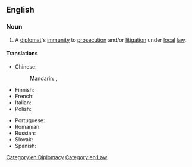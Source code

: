 ==English==
{{wikipedia}}

===Noun===
{{en-noun|-}}

# A [[diplomat]]'s [[immunity]] to [[prosecution]] and/or [[litigation]] under [[local]] [[law]].

====Translations====
{{trans-top|diplomat's legal immunity}}
* Chinese:
*: Mandarin: {{t|cmn|外交豁免權}}, {{t|cmn|外交豁免权|tr=wàijiāo huòmiǎnquán}}
* Finnish: {{t|fi|diplomaattinen koskemattomuus}}
* French: {{t|fr|immunité diplomatique|f}}
* Italian: {{t|it|immunità diplomatica|f}}
* Polish: {{t|pl|immunitet dyplomatyczny|m}}
{{trans-mid}}
* Portuguese: {{t+|pt|imunidade diplomática|f}}
* Romanian: {{t+|ro|imunitate diplomatică|f}}
* Russian: {{t|ru|дипломати́ческая неприкоснове́нность|f}}
* Slovak: {{t|sk|diplomatická imunita}}
* Spanish: {{t|es|inmunidad diplomática|f}}
{{trans-bottom}}

[[Category:en:Diplomacy]]
[[Category:en:Law]]